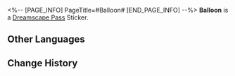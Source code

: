<%-- [PAGE_INFO]
PageTitle=#Balloon#
[END_PAGE_INFO] --%>
{{Stub|Location information}}
{{Item Infobox
|id          = 223358
|image       = Dreamscape Pass Sticker Balloon.png
|type        = Dreamscape Pass Sticker
|type2       = A Certain Someone's Past Stickers
|invCategory = 
|rarity      = 4
|effect      = 
|description = Digital stickers that can be used to decorate the pages of the Dreamtour Handbook. They come in many different styles.
|source1     = [[Unlocked by Default]]
}}
{{Description|Poke this balloon, it will go "kaboom" and you will hear children's laughter.}}
'''Balloon''' is a [[Dreamscape Pass]] Sticker.

==Other Languages==
{{Other Languages
|en   = Balloon
|zhs  = 气球
|zht  = 氣球
|ja   = 風船
|ko   = 풍선
|es   = Globo
|fr   = Ballon
|ru   = Воздушный шар
|th   = ลูกโป่ง
|vi   = Bóng Bay
|de   = Luftballon
|id   = Balon
|pt   = Bexiga
}}

==Change History==
{{Change History|2.0}}